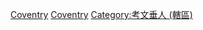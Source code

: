[[Category:英格蘭各城市出身人物|Coventry]]
[[Category:華威郡人_(1974年前)|Coventry]]
[[Category:考文垂人_(轄區)|Category:考文垂人 (轄區)]]